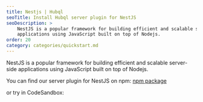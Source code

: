```yaml
---
title: Nestjs | Hubql
seoTitle: Install Hubql server plugin for NestJS
seoDescription: >
    NestJS is a popular framework for building efficient and scalable server-side
    applications using JavaScript built on top of Nodejs.
order: 20
category: categories/quickstart.md
---
```


NestJS is a popular framework for building efficient and scalable server-side applications using JavaScript built on top of Nodejs.

You can find our server plugin for NestJS on npm:
[npm package](https://www.npmjs.com/package/@hubql/nestjs)

or try in CodeSandbox:

<EmbeddedIframe
    title="Install Hubql server plugin for NestJS"
    url="https://codesandbox.io/p/devbox/github/hubql/hubql-examples/tree/latest/plugins/nestjs?embed=1&file=%2Fsrc%2Fmain.ts"
/>
